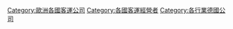 {{Commonscat|Bus Company of Germany}}

[[Category:歐洲各國客運公司|Category:歐洲各國客運公司]]
[[Category:各國客運經營者|Category:各國客運經營者]]
[[Category:各行業德國公司|Category:各行業德國公司]]